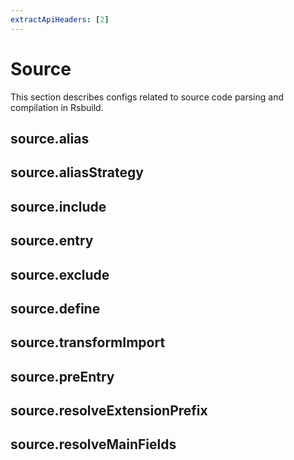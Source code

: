 ```yaml
---
extractApiHeaders: [2]
---
```


# Source

This section describes configs related to source code parsing and compilation in Rsbuild.

## source.alias


<Alias />

## source.aliasStrategy


<AliasStrategy />

## source.include


<Include />

## source.entry


<Entry />

## source.exclude


<Exclude />

## source.define


<Define />

## source.transformImport


<TransformImport />

## source.preEntry


<PreEntry />

## source.resolveExtensionPrefix


<ResolveExtensionPrefix />

## source.resolveMainFields


<ResolveMainFields />
